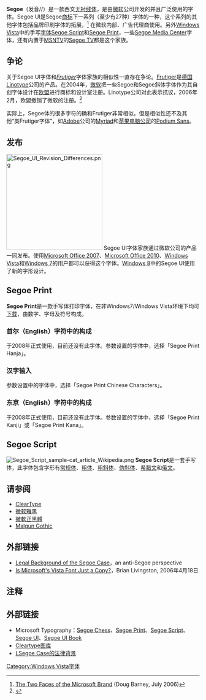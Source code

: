 {{NoteTA|G1=IT}}
{{Expand English|Segoe}}

{{Infobox font
| name = Segoe UI
| image = 
| style = [[无衬线字体|无衬线字体]]
| releasedate = 2004年
| creator = [[Monotype|Monotype]]; [[Microsoft|Microsoft]]
| foundry = [[Monotype|Monotype]]
| sample = [[File:Segoe_UI_sample.svg|250px]] 
|}}
'''Segoe'''（发音/{{IPA|si.ɡoʊ.}}/）是一款西文[[无衬线体|无衬线体]]，是由[[微软|微软]]公司开发的并且广泛使用的字体。Segoe UI是Segoe[[商标|商标]]下一系列（至少有27种）字体的一种，这个系列的其他字体包括品牌印刷字体的拓展，<ref>[http://www.mcpmag.com/features/article.asp?EditorialsID=602 The Two Faces of the Microsoft Brand] {{Wayback|url=http://www.mcpmag.com/features/article.asp?EditorialsID=602 |date=20090113060814 }} (Doug Barney, July 2006)</ref> 在微软内部、广告代理商使用。另外[[Windows_Vista|Windows Vista]]中的手写[[字体|字体]][[Segoe_Script|Segoe Script]]和[[Segoe_Print|Segoe Print]]，一些[[Segoe_Media_Center|Segoe Media Center]]字体，还有内置于[[MSNTV|MSNTV]]的[[Segoe_TV|Segoe TV]]都是这个家族。

== 争论 ==
关于Segoe UI字体和''[[Frutiger|Frutiger]]''字体家族的相似性一直存在争论。[[Frutiger|Frutiger]]是[[德国|德国]][[Linotype|Linotype]]公司的产品。在2004年，[[微软|微软]]把一些Segoe和Segoe斜体字体作为其自创字体设计在[[欧盟|欧盟]]进行商标和设计室注册。Linotype公司对此表示抗议，2006年2月，欧盟撤销了微软的注册。<ref>{{cite web 
 |url=http://oami.eu.int/PDF/design/invaldec/ICD%20000000743%20decision%20(EN).pdf 
 |title=DECISION OF THE INVALIDITY DIVISION (pdf) 
 |year=2006年2月6日 
 |accessdate=2006-07-31 
 |author=Designs Department - Invalidity Division 
 |publisher=Office for the Harmonization in the Internal Market 
 |deadurl=yes 
 |archiveurl=https://web.archive.org/web/20060508180329/http://oami.eu.int/pdf/design/invaldec/ICD%20000000743%20decision%20%28EN%29.pdf 
 |archivedate=2006年5月8日 
 }}</ref> 

实际上，Segoe体的很多字符的确和Frutiger非常相似，但是相似性还不及其他“类Frutiger字体”，如[[Adobe|Adobe]]公司的[[Myriad|Myriad]]和[[苹果电脑公司|苹果电脑公司]]的[[Podium_Sans|Podium Sans]]。

== 发布 ==
[[Image:Segoe_UI_Revision_Differences.png|250px]]
Segoe UI字体家族通过微软公司的产品一同发布。使用[[Microsoft_Office_2007|Microsoft Office 2007]]、[[Microsoft_Office_2010|Microsoft Office 2010]]、[[Windows_Vista|Windows Vista]]和[[Windows_7|Windows 7]]的用户都可以获得这个字体。[[Windows_8|Windows 8]]中的Segoe UI使用了新的字形设计。

== Segoe Print ==
'''Segoe Print'''是一款手写体打印字体，在非Windows7/Windows Vista环境下均可[[下载|下载]]，由数字、字母及符号构成。

=== 首尔（English）字符中的构成 ===
于2008年正式使用，目前还没有此字体。参数设置的字体中，选择「Segoe Print Hanja」。

=== 汉字输入===
参数设置中的字体中，选择「Segoe Print Chinese Characters」。

=== 东京（English）字符中的构成 ===
于2008年正式使用，目前还没有此字体。参数设置的字体中，选择「Segoe Print Kanji」或「Segoe Print Kana」。

== Segoe Script ==
[[File:Segoe_Script_sample-cat_article_Wikipedia.png|thumb]]
'''Segoe Script'''是一套手写体，此字体包含字形有[[常规体|常规体]]、[[粗体|粗体]]、[[粗斜体|粗斜体]]、[[伪斜体|伪斜体]]、[[希腊文|希腊文]]和[[俄文|俄文]]。

== 请参阅 ==
*[[ClearType|ClearType]]
*[[微软雅黑|微软雅黑]]
*[[微軟正黑體|微軟正黑體]]
*[[Malgun_Gothic|Malgun Gothic]]

== 外部链接 ==
* [http://www.sanskritweb.net/forgers/segoe.pdf Legal Background of the Segoe Case]{{Wayback|url=http://www.sanskritweb.net/forgers/segoe.pdf |date=20060524183958 }}，an anti-Segoe perspective{{en}}
* [https://web.archive.org/web/20060716112123/http://itmanagement.earthweb.com/columns/executive_tech/article.php/3599861 Is Microsoft's Vista Font Just a Copy?]，Brian Livingston, 2006年4月18日{{en}}

== 注释 ==
<references />

== 外部链接 ==
{{Commons category|Segoe UI|Segoe UI}}
* Microsoft Typography：[http://www.microsoft.com/typography/fonts/family.aspx?FID=339 Segoe Chess]{{Wayback|url=http://www.microsoft.com/typography/fonts/family.aspx?FID=339 |date=20141010011428 }}、[http://www.microsoft.com/typography/fonts/family.aspx?FID=352 Segoe Print]{{Wayback|url=http://www.microsoft.com/typography/fonts/family.aspx?FID=352 |date=20150218021144 }}、[http://www.microsoft.com/typography/fonts/family.aspx?FID=353 Segoe Script]{{Wayback|url=http://www.microsoft.com/typography/fonts/family.aspx?FID=353 |date=20150324072004 }}、[http://www.microsoft.com/typography/fonts/family.aspx?FID=331 Segoe UI]{{Wayback|url=http://www.microsoft.com/typography/fonts/family.aspx?FID=331 |date=20141225052239 }}、[http://www.microsoft.com/typography/fonts/family.aspx?FID=332 Segoe UI Book]{{Wayback|url=http://www.microsoft.com/typography/fonts/family.aspx?FID=332 |date=20150324072001 }}
* [https://web.archive.org/web/20100103094458/http://neosmart.net/gallery/v/apps/fonts Cleartype图库]
* [http://www.sanskritweb.net/forgers/segoe.pdf LSegoe Case的法律背景]{{Wayback|url=http://www.sanskritweb.net/forgers/segoe.pdf |date=20060524183958 }}

{{Emoji}}
{{Windows字体}}

[[Category:Windows_Vista字体|Category:Windows Vista字体]]